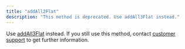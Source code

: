 ```yaml
---
title: "addAll2Flat"
description: "This method is deprecated. Use addAll3Flat instead."
---
```


Use [addAll3Flat](/optimizely-campaign/docs/addall3flat) instead. If you still use this method, contact [customer support](/cdn-cgi/l/email-protection#7704020707180503371807031e1a1e0d121b0e5914181a) to get further information.